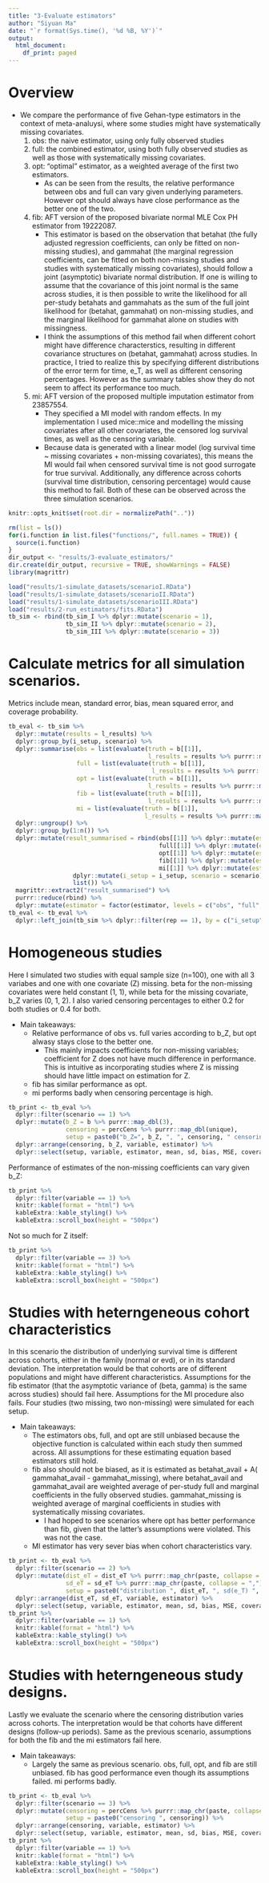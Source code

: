 ```yaml
---
title: "3-Evaluate estimators"
author: "Siyuan Ma"
date: "`r format(Sys.time(), '%d %B, %Y')`"
output:
  html_document:
    df_print: paged
---
```

# Overview
- We compare the performance of five Gehan-type estimators in the context of meta-analuysi, where some studies might have systematically missing covariates.
  1. obs: the naive estimator, using only fully observed studies
  2. full: the combined estimator, using both fully observed studies as well as those with systematically missing covariates.
  3. opt: "optimal" estimator, as a weighted average of the first two estimators.
      - As can be seen from the results, the relative performance between obs and full can vary given underlying parameters. However opt should always have close performance as the better one of the two.
  4. fib: AFT version of the proposed bivariate normal MLE Cox PH estimator from 19222087.
      - This estimator is based on the observation that betahat (the fully adjusted regression coefficients, can only be fitted on non-missing studies), and gammahat (the marginal regression coefficients, can be fitted on both non-missing studies and studies with systematically missing covariates), should follow a joint (asymptotic) bivariate normal distribution. If one is willing to assume that the covariance of this joint normal is the same across studies, it is then possible to write the likelihood for all per-study betahats and gammahats as the sum of the full joint likelihood for (betahat, gammahat) on non-missing studies, and the marginal likelihood for gammahat alone on studies with missingness. 
      - I think the assumptions of this method fail when different cohort might have difference characterstics, resulting in different covariance structures on (betahat, gammahat) across studies. In practice, I tried to realize this by specifying different distributions of the error term for time, e_T, as well as different censoring percentages. However as the summary tables show they do not seem to affect its performance too much.
  5. mi: AFT version of the proposed multiple imputation estimator from 23857554.
      - They specified a MI model with random effects. In my implementation I used mice::mice and modelling the missing covariates after all other covariates, the censored log survival times, as well as the censoring variable.
      - Because data is generated with a linear model (log survival time ~ missing covariates + non-missing covariates), this means the MI would fail when censored survival time is not good surrogate for true survival. Additionally, any difference across cohorts (survival time distribution, censoring percentage) would cause this method to fail. Both of these can be observed across the three simulation scenarios.

```r
knitr::opts_knit$set(root.dir = normalizePath(".."))
```
```r
rm(list = ls())
for(i.function in list.files("functions/", full.names = TRUE)) {
  source(i.function)
}
dir_output <- "results/3-evaluate_estimators/"
dir.create(dir_output, recursive = TRUE, showWarnings = FALSE)
library(magrittr)
```
```r
load("results/1-simulate_datasets/scenarioI.RData")
load("results/1-simulate_datasets/scenarioII.RData")
load("results/1-simulate_datasets/scenarioIII.RData")
load("results/2-run_estimators/fits.RData")
tb_sim <- rbind(tb_sim_I %>% dplyr::mutate(scenario = 1),
                tb_sim_II %>% dplyr::mutate(scenario = 2),
                tb_sim_III %>% dplyr::mutate(scenario = 3))
```

# Calculate metrics for all simulation scenarios.
Metrics include mean, standard error, bias, mean squared error, and coverage probability.

```r
tb_eval <- tb_sim %>% 
  dplyr::mutate(results = l_results) %>% 
  dplyr::group_by(i_setup, scenario) %>% 
  dplyr::summarise(obs = list(evaluate(truth = b[[1]],
                                       l_results = results %>% purrr::map("obs"))),
                   full = list(evaluate(truth = b[[1]],
                                        l_results = results %>% purrr::map("full"))),
                   opt = list(evaluate(truth = b[[1]],
                                       l_results = results %>% purrr::map("opt"))),
                   fib = list(evaluate(truth = b[[1]],
                                       l_results = results %>% purrr::map("fib"))),
                   mi = list(evaluate(truth = b[[1]],
                                      l_results = results %>% purrr::map("mi")))) %>% 
  dplyr::ungroup() %>% 
  dplyr::group_by(1:n()) %>% 
  dplyr::mutate(result_summarised = rbind(obs[[1]] %>% dplyr::mutate(estimator = "obs"),
                                          full[[1]] %>% dplyr::mutate(estimator = "full"),
                                          opt[[1]] %>% dplyr::mutate(estimator = "opt"),
                                          fib[[1]] %>% dplyr::mutate(estimator = "fib"),
                                          mi[[1]] %>% dplyr::mutate(estimator = "mi")) %>% 
                  dplyr::mutate(i_setup = i_setup, scenario = scenario) %>% 
                  list()) %>% 
  magrittr::extract2("result_summarised") %>% 
  purrr::reduce(rbind) %>% 
  dplyr::mutate(estimator = factor(estimator, levels = c("obs", "full", "opt", "fib", "mi")))
tb_eval <- tb_eval %>% 
  dplyr::left_join(tb_sim %>% dplyr::filter(rep == 1), by = c("i_setup", "scenario"))
```

# Homogeneous studies
Here I simulated two studies with equal sample size (n=100), one with all 3 variabes and one with one covariate (Z) missing. beta for the non-missing covariates were held constant (1, 1), while beta for the missing covariate, b_Z varies (0, 1, 2). I also varied censoring percentages to either 0.2 for both studies or 0.4 for both.

- Main takeaways:
  - Relative performance of obs vs. full varies according to b_Z, but opt alwasy stays close to the better one.
      - This mainly impacts coefficients for non-missing variables; coefficient for Z does not have much difference in performance. This is intuitive as incorporating studies where Z is missing should have little impact on estimation for Z.
  - fib has similar performance as opt.
  - mi performs badly when censoring percentage is high.
  
```r
tb_print <- tb_eval %>% 
  dplyr::filter(scenario == 1) %>% 
  dplyr::mutate(b_Z = b %>% purrr::map_dbl(3), 
                censoring = percCens %>% purrr::map_dbl(unique),
                setup = paste0("b_Z=", b_Z, ", ", censoring, " censoring")) %>% 
  dplyr::arrange(censoring, b_Z, variable, estimator) %>% 
  dplyr::select(setup, variable, estimator, mean, sd, bias, MSE, coverage)
```

Performance of estimates of the non-missing coefficients can vary given b_Z:

```r
tb_print %>% 
  dplyr::filter(variable == 1) %>% 
  knitr::kable(format = "html") %>% 
  kableExtra::kable_styling() %>% 
  kableExtra::scroll_box(height = "500px")
```

Not so much for Z itself:

```r
tb_print %>% 
  dplyr::filter(variable == 3) %>% 
  knitr::kable(format = "html") %>% 
  kableExtra::kable_styling() %>% 
  kableExtra::scroll_box(height = "500px")
```

# Studies with heterngeneous cohort characteristics
In this scenario the distribution of underlying survival time is different across cohorts, either in the family (normal or evd), or in its standard deviation. The interpretation would be that cohorts are of different populations and might have different characteristics. Assumptions for the fib estimator (that the asymptotic variance of (beta, gamma) is the same across studies) should fail here. Assumptions for the MI procedure also fails. Four studies (two missing, two non-missing) were simulated for each setup.

- Main takeaways:
  - The estimators obs, full, and opt are still unbiased because the objective function is calculated within each study then summed across. All assumptions for these estimating equation based estimators still hold.
  - fib also should not be biased, as it is estimated as betahat_avail + A( gammahat_avail - gammahat_missing), where betahat_avail and gammahat_avail are weighted average of per-study full and marginal coefficients in the fully observed studies. gammahat_missing is weighted average of marginal coefficients in studies with systematically missing covariates. 
      - I had hoped to see scenarios where opt has better performance than fib, given that the latter's assumptions were violated. This was not the case.
  - MI estimator has very sever bias when cohort characteristics vary.

```r
tb_print <- tb_eval %>% 
  dplyr::filter(scenario == 2) %>%
  dplyr::mutate(dist_eT = dist_eT %>% purrr::map_chr(paste, collapse = ","), 
                sd_eT = sd_eT %>% purrr::map_chr(paste, collapse = ","),
                setup = paste0("distribution ", dist_eT, ", sd(e_T) ", sd_eT)) %>% 
  dplyr::arrange(dist_eT, sd_eT, variable, estimator) %>% 
  dplyr::select(setup, variable, estimator, mean, sd, bias, MSE, coverage)
tb_print %>% 
  dplyr::filter(variable == 1) %>% 
  knitr::kable(format = "html") %>% 
  kableExtra::kable_styling() %>% 
  kableExtra::scroll_box(height = "500px")
```

# Studies with heterngeneous study designs.
Lastly we evaluate the scenario where the censoring distribution varies across cohorts. The interpretation would be that cohorts have different designs (follow-up periods). Same as the previous scenario, assumptions for both the fib and the mi estimators fail here. 

- Main takeaways:
  - Largely the same as previous scenario. obs, full, opt, and fib are still unbiased. fib has good performance even though its assumptions failed. mi performs badly.

```r
tb_print <- tb_eval %>% 
  dplyr::filter(scenario == 3) %>%
  dplyr::mutate(censoring = percCens %>% purrr::map_chr(paste, collapse = ","), 
                setup = paste0("censoring ", censoring)) %>% 
  dplyr::arrange(censoring, variable, estimator) %>% 
  dplyr::select(setup, variable, estimator, mean, sd, bias, MSE, coverage)
tb_print %>% 
  dplyr::filter(variable == 1) %>% 
  knitr::kable(format = "html") %>% 
  kableExtra::kable_styling() %>% 
  kableExtra::scroll_box(height = "500px")
```
